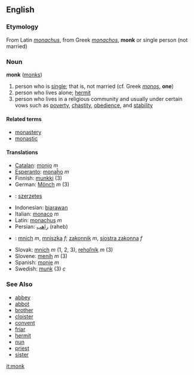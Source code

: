 ==English==
===Etymology===
From Latin ''[[monachus]]'', from Greek ''[[monachos]]'', '''monk''' or single person (not married)

===Noun===
'''monk''' ([[monks]])

# person who is [[single]]; that is, not married (cf. Greek ''[[monos]]'', '''one''')
# person who lives alone; [[hermit]]
# person who lives in a religious community and usually under certain vows such as [[poverty]], [[chastity]], [[obedience]], and [[stability]]

====Related terms====
*[[monastery]]
*[[monastic]]

====Translations====
*[[Catalan]]: [[monjo]] ''m''
*[[Esperanto]]: [[monaĥo]] ''m''
*Finnish: [[munkki]] (3)
*German: [[Mönch]] ''m'' (3)
*{{hu}}: [[:hu:szerzetes|szerzetes]]
*Indonesian: [[biarawan]]
*Italian: [[monaco]] ''m''
*Latin: [[monachus]] ''m''
*Persian: [[راهب]] (raheb)
*{{pl}}: [[mnich]] ''m'', [[mniszka]] ''f''; [[zakonnik]] ''m'', [[siostra zakonna]] ''f''
*Slovak: [[mních#Slovak|mních]] ''m'' (1, 2, 3), [[rehoľník#Slovak|rehoľník]] ''m'' (3)
*Slovene: [[menih]] ''m'' (3)
*Spanish: [[monje]] ''m''
*Swedish: [[munk]] (3) ''c''

===See Also===
*[[abbey]]
*[[abbot]]
*[[brother]]
*[[cloister]]
*[[convent]]
*[[friar]]
*[[hermit]]
*[[nun]]
*[[priest]]
*[[sister]]

[[it:monk]]